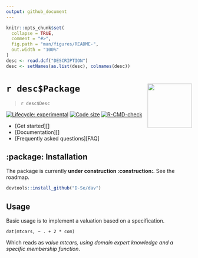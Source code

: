 ```yaml
---
output: github_document
---
```


<!-- README.md is generated from README.Rmd. Please edit that file -->

```r
knitr::opts_chunk$set(
  collapse = TRUE,
  comment = "#>",
  fig.path = "man/figures/README-",
  out.width = "100%"
)
desc <- read.dcf("DESCRIPTION")
desc <- setNames(as.list(desc), colnames(desc))
```

# `r desc$Package` <img src="man/figures/logo.png" align="right" width="120"/>

> `r desc$Desc`

<!-- badges: start -->

[![Lifecycle: experimental](https://img.shields.io/badge/lifecycle-experimental-orange.svg)](https://lifecycle.r-lib.org/articles/stages.html#experimental) [![Code size](https://img.shields.io/github/languages/code-size/D-Se/dav.svg)](https://github.com/D-Se/dav) [![R-CMD-check](https://github.com/D-Se/dav/actions/workflows/R-CMD-check.yaml/badge.svg)](https://github.com/D-Se/dav/actions/workflows/R-CMD-check.yaml)

<!-- badges: end -->

<div id='tldr'>
 
* [Get started][]
* [Documentation][]
* [Frequently asked questions][FAQ]

</div>

## :package: Installation

The package is currently **under construction :construction:**. See the roadmap.

``` r
devtools::install_github("D-Se/dav")
```

## Usage

Basic usage is to implement a valuation based on a specification.

```
dat(mtcars, ~ . + 2 * com)
```
Which reads as *value mtcars, using domain expert knowledge and a specific membership function*.